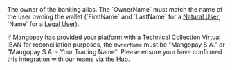  
<ResponseField name="OwnerName" type="string" >  
<MaxLength255Characters />    
The owner of the banking alias. The `OwnerName` must match the name of the user owning the wallet (`FirstName` and `LastName` for a <a href="/api-reference/users/natural-user-object">Natural User</a>, `Name` for a <a href="/api-reference/users/legal-user-object">Legal User</a>).

If Mangopay has provided your platform with a Technical Collection Virtual IBAN for reconciliation purposes, the `OwnerName` must be "Mangopay S.A." or "Mangopay S.A. - Your Trading Name". Please ensure your have confirmed this integration with our teams <a href="https://hub.mangopay.com/" target="_blank">via the Hub</a>.
</ResponseField>